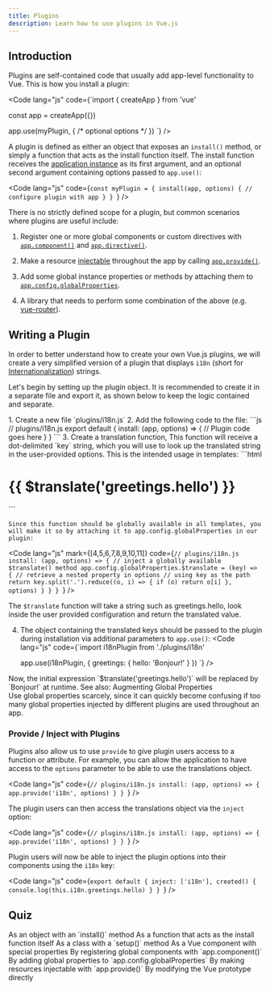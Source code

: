 ```yaml
---
title: Plugins
description: Learn how to use plugins in Vue.js
---
```



## Introduction

Plugins are self-contained code that usually add app-level functionality to Vue. This is how you install a plugin:

<Code
lang="js"
code={`import { createApp } from 'vue'

const app = createApp({})

app.use(myPlugin, {
  /* optional options */
})
`}
/>

A plugin is defined as either an object that exposes an `install()` method, or simply a function that acts as the install function itself. The install function receives the [application instance](https://vuejs.org/api/application.html) as its first argument, and an optional second argument containing options passed to `app.use()`:

<Code
lang="js"
code={`const myPlugin = {
  install(app, options) {
    // configure plugin with app
  }
}
`}
/>

There is no strictly defined scope for a plugin, but common scenarios where plugins are useful include:

1. Register one or more global components or custom directives with [`app.component()`](https://vuejs.org/api/application.html#app-component) and [`app.directive()`](https://vuejs.org/api/application.html#app-directive).

2. Make a resource [injectable](https://vuejs.org/guide/components/provide-inject.html) throughout the app by calling [`app.provide()`](https://vuejs.org/api/application.html#app-provide).

3. Add some global instance properties or methods by attaching them to [`app.config.globalProperties`](https://vuejs.org/api/application.html#app-config-globalproperties).

4. A library that needs to perform some combination of the above (e.g. [vue-router](https://github.com/vuejs/vue-router-next)).

## Writing a Plugin​
In order to better understand how to create your own Vue.js plugins, we will create a very simplified version of a plugin that displays `i18n` (short for [Internationalization](https://en.wikipedia.org/wiki/Internationalization_and_localization)) strings.

Let's begin by setting up the plugin object. It is recommended to create it in a separate file and export it, as shown below to keep the logic contained and separate.

<Steps>
1. Create a new file `plugins/i18n.js` 
2. Add the following code to the file:
    ```js
        // plugins/i18n.js
        export default {
        install: (app, options) => {
            // Plugin code goes here
        }
        }
    ```
3. Create a translation function,
   This function will receive a dot-delimited `key` string, which you will use to look up the translated string in the user-provided options. This is the intended usage in templates:
    ```html
     <h1>{{ $translate('greetings.hello') }}</h1>
     ``` 

    Since this function should be globally available in all templates, you will make it so by attaching it to app.config.globalProperties in our plugin:
   <Code
    lang="js"
    mark={[4,5,6,7,8,9,10,11]}
    code={`// plugins/i18n.js
        install: (app, options) => {
            // inject a globally available $translate() method
            app.config.globalProperties.$translate = (key) => {
            // retrieve a nested property in options
            // using key as the path
            return key.split('.').reduce((o, i) => {
                if (o) return o[i]
            }, options)
            }
        }
        }
     `}
    />
   
   The `$translate` function will take a string such as greetings.hello, look inside the user provided configuration and return the translated value.

4. The object containing the translated keys should be passed to the plugin during installation via additional parameters to `app.use()`:
    <Code
     lang="js"
     code={`import i18nPlugin from './plugins/i18n'

    app.use(i18nPlugin, {
    greetings: {
        hello: 'Bonjour!'
    }
    })
     `}
    />
</Steps>
Now, the initial expression `$translate('greetings.hello')` will be replaced by `Bonjour!` at runtime.
<LinkButton
href="/typescript/options-api#augmenting-global-properties"
icon="seti:tsconfig"
variant="secondary"
>
See also: Augmenting Global Properties
</LinkButton>

<Aside type="tip">
Use global properties scarcely, since it can quickly become confusing if too many global properties injected by different plugins are used throughout an app.
</Aside>

### Provide / Inject with Plugins​
Plugins also allow us to use `provide` to give plugin users access to a function or attribute. For example, you can allow the application to have access to the `options` parameter to be able to use the translations object.

<Code
lang="js"
code={`// plugins/i18n.js
  install: (app, options) => {
    app.provide('i18n', options)
  }
}
`}
/>

The plugin users can then access the translations object via the `inject` option:

<Code
lang="js"
code={`// plugins/i18n.js
  install: (app, options) => {
    app.provide('i18n', options)
  }
}
`}
/>

Plugin users will now be able to inject the plugin options into their components using the `i18n`  key:

<Code
lang="js"
code={`export default {
  inject: ['i18n'],
  created() {
    console.log(this.i18n.greetings.hello)
  }
}
`}
/>


<LinkCard
title="Bundle for NPM​"
description="If you want to build and publish your plugin for others to use, see Vite's section on Library Mode."
href="https://vitejs.dev/guide/build.html#library-mode"
/>

## Quiz
<Quiz title="1. What are the two ways to define a Vue plugin?" multiple>
  <QuizOption correct>As an object with an `install()` method</QuizOption>
  <QuizOption correct>As a function that acts as the install function itself</QuizOption>
  <QuizOption>As a class with a `setup()` method</QuizOption>
  <QuizOption>As a Vue component with special properties</QuizOption>
</Quiz>

<Quiz title="2. How can plugins make functionality available throughout an application?" multiple>
  <QuizOption correct>By registering global components with `app.component()`</QuizOption>
  <QuizOption correct>By adding global properties to `app.config.globalProperties`</QuizOption>
  <QuizOption correct>By making resources injectable with `app.provide()`</QuizOption>
  <QuizOption>By modifying the Vue prototype directly</QuizOption>
</Quiz>

